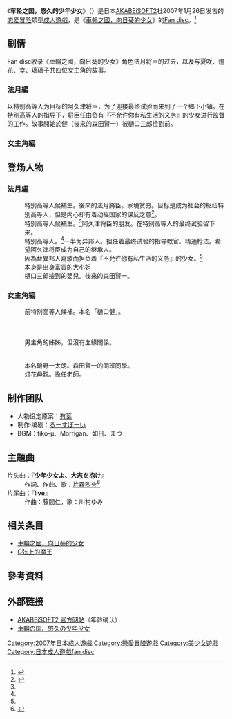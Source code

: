{{expand|time=2017-04-11T07:16:51+00:00}}
{{Infobox animanga/Headerofja
|title= 车轮之国，悠久的少年少女
|image= 車輪之國，悠久的少年少女通常版遊戲封面.jpg
|size= 280px
|caption= 《車輪之國，悠久的少年少女》通常版封面
|japanese= 車輪の国、悠久の少年少女
|english= 
|kana= しゃりんのくに ゆうきゅうのしょうねんしょうじょ
|romaji= Sharin no Kuni Yuukyuu no Shounenshoujo
|genre= 戀愛
}}
{{Infobox animanga/Game
|標題=
|類型=[[戀愛冒險|戀愛冒險]]
|使用平台=Windows 98/2000/XP
|開發團隊=[[AKABEiSOFT2|AKABEiSOFT2]]
|代理商=AKABEiSOFT2
|腳本=るーすぼーい
|音樂=tiko-μ、Morrigan、如日、まつ
|美術=有葉
|発売日=2007年1月26日
|對象年齡=18禁
|結局數=6
}}
{{Infobox animanga/Footerofja}}
《'''车轮之国，悠久的少年少女'''》（{{lang|ja|車輪の国、悠久の少年少女}}）是日本[[AKABEiSOFT2|AKABEiSOFT2]]社2007年1月26日发售的[[恋爱冒险|恋爱冒险]]類型[[日本成人遊戲|成人遊戲]]，是《[[車輪之國，向日葵的少女|車輪之國，向日葵的少女]]》的[[Fan_disc|Fan disc]]。<ref>{{cite web|url=http://www.getchu.com/soft.phtml?id=461625|script-title=ja:車輪の国、悠久の少年少女 通常版|publisher=Getchu.com|accessdate=2014年5月6日|language=ja}}</ref>

==剧情==
Fan disc收录《車輪之國，向日葵的少女》角色法月将臣的过去，以及与夏咲、燈花、幸、璃璃子共四位女主角的故事。

===法月編===
以特别高等人为目标的阿久津将臣，为了迎接最终试验而来到了一个鄉下小镇。在特别高等人{{lang|ja|アリィ・ルルリアント・法月}}的指导下，将臣任由负有『不允许你有私生活的义务』的少女{{lang|ja|雑贺みぃな}}进行监督的工作。故事開始於健（後來的森田賢一）被樋口三郎撿到前。

===女主角編===

==登场人物==
===法月編===
; {{nihongo|阿久津將臣|阿久津将臣（あくつ まさおみ）||}}
: 特别高等人候補生。後來的法月將臣。家境贫穷。目标是成为社会的枢纽特别高等人，但是内心却有着动摇国家的谋反之意<ref name="chara">{{cite web|archiveurl=https://web.archive.org/web/20160327121454/http://www.akabeesoft2.com/s_fd/chara.html|archivedate=2016年3月27日|url=http://akabeesoft2.com/s_fd/chara.html|script-title=ja:法月編キャラクター紹介|publisher=[[AKABEiSOFT2|AKABEiSOFT2]]|accessdate=2017年4月16日|language=ja|deadurl=yes}}</ref>。
; {{nihongo|樋口三郎|樋口三郎（ひぐち さぶろう）||配音：後野祭<ref name="chara"/>}}
: 特别高等人候補生。<ref name="chara"/>阿久津将臣的朋友。在特别高等人的最终试验留下来。
; {{nihongo||アリィ・ルルリアント・法月（アリィ・ルルリアント・ほうづき）||配音：篠崎雙葉<ref name="chara"/>}}
: 特别高等人。<ref name="chara"/>一半为异邦人。担任着最终试验的指导教官。精通枪法。希望阿久津将臣成为自己的继承人。
; {{nihongo||雑賀みぃな（さいか みぃな）||配音：草柳順子<ref name="chara"/>}}
: 因為替異邦人寫歌而担负着『不允许你有私生活的义务』的少女。<ref name="chara"/>
: 本身是出身富貴的大小姐
; {{nihongo|健|健（けん）||}}
: 樋口三郎撿到的嬰兒。後來的森田賢一。

===女主角編===
; {{nihongo|森田賢一|森田賢一（もりた けんいち）||}}
: 前特别高等人候補。本名「樋口健」。
; {{nihongo|日向夏咲|日向夏咲（ひなた なつみ）||配音：新城麻奈}}
; {{nihongo|三廣幸|三ツ廣さち（みつひろ さち）||配音：[[芹園宮|芹園宮]]}}
; {{nihongo|大音燈花|大音灯花（おおね とうか）||配音：[[紫華菫|紫華菫]]}}
; {{nihongo|樋口璃璃子|樋口璃々子（ひぐち りりこ）||配音：{{lang|ja|籐野らん}}}}
: 男主角的姊姊，但沒有血緣關係。
; {{nihongo|南雲繪理|南雲えり（なぐも えり）||配音：{{lang|ja|倉田まりや}}}}
; {{nihongo|瑪娜|まな（まな）||配音：[[神月葵|神月葵]]}}
; {{nihongo|卯月塞匹亞|卯月セピア（うづき せぴあ）||配音：盛啟介}}
: 本名磯野一太朗。森田賢一的同班同學。
; {{nihongo|大音京子|大音京子（おおね きょうこ）||配音：[[風音|風音]]}}
: 灯花母親。擔任老師。

==制作团队==
* 人物设定原案：[[有葉|有葉]]
* 制作·编剧：[[るーすぼーい|るーすぼーい]]
* BGM：tiko-μ、Morrigan、如日、まつ

==主題曲==
;片头曲：『'''少年少女よ、大志を抱け'''』
:作詞、作曲、歌：[[片霧烈火|片霧烈火]]<ref>{{cite web|script-title=ja:車輪の国、悠久の少年少女|url=http://erogetrailers.com/soft/445|website=ErogeTrailers|language=ja|accessdate=2017年4月14日}}</ref>
;片尾曲：『'''live'''』
:作曲：藤間仁，歌：川村ゆみ

==相关条目==
*[[車輪之國，向日葵的少女|車輪之國，向日葵的少女]]
*[[G弦上的魔王|G弦上的魔王]]

==參考資料==
<references />

== 外部链接 ==
* [https://web.archive.org/web/20080831082556/http://www.akabeesoft2.com/ AKABEiSOFT2 官方网站]（年龄确认）{{ja icon}}
* [https://web.archive.org/web/20090301044942/http://www.akabeesoft2.com/s_fd/index.html 車輪の国、悠久の少年少女]{{ja icon}}

{{DEFAULTSORT:Sharin no Kuni Yuukyuu no Shounenshoujo}}
[[Category:2007年日本成人遊戲|Category:2007年日本成人遊戲]]
[[Category:戀愛冒險遊戲|Category:戀愛冒險遊戲]]
[[Category:美少女遊戲|Category:美少女遊戲]]
[[Category:日本成人遊戲fan_disc|Category:日本成人遊戲fan disc]]